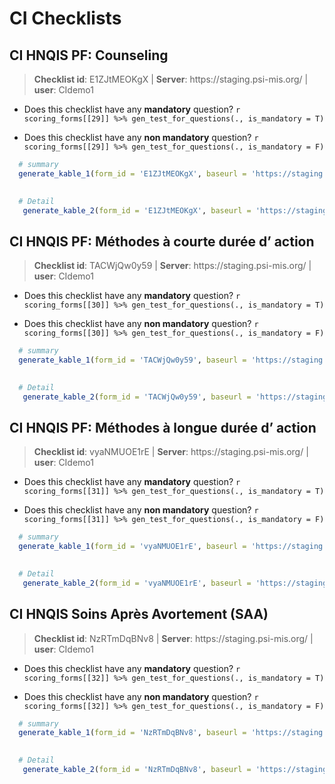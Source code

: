 # CI Checklists {#CI}


## CI HNQIS PF: Counseling 

    
>__Checklist id__: E1ZJtMEOKgX   | __Server__: https://staging.psi-mis.org/ | __user__: CIdemo1 


    
- Does this checklist have any __mandatory__ question? `r scoring_forms[[29]] %>% gen_test_for_questions(., is_mandatory = T)`
    
- Does this checklist have any __non mandatory__ question? `r scoring_forms[[29]] %>% gen_test_for_questions(., is_mandatory = F)`

```r

  # summary
  generate_kable_1(form_id = 'E1ZJtMEOKgX', baseurl = 'https://staging.psi-mis.org/')
  

  # Detail
   generate_kable_2(form_id = 'E1ZJtMEOKgX', baseurl = 'https://staging.psi-mis.org/', ignore_text = T, ignore_parent = T, ignore_real_or_simulated = T)


```

## CI HNQIS PF: Méthodes à courte durée d' action 

    
>__Checklist id__: TACWjQw0y59   | __Server__: https://staging.psi-mis.org/ | __user__: CIdemo1 


    
- Does this checklist have any __mandatory__ question? `r scoring_forms[[30]] %>% gen_test_for_questions(., is_mandatory = T)`
    
- Does this checklist have any __non mandatory__ question? `r scoring_forms[[30]] %>% gen_test_for_questions(., is_mandatory = F)`

```r

  # summary
  generate_kable_1(form_id = 'TACWjQw0y59', baseurl = 'https://staging.psi-mis.org/')
  

  # Detail
   generate_kable_2(form_id = 'TACWjQw0y59', baseurl = 'https://staging.psi-mis.org/', ignore_text = T, ignore_parent = T, ignore_real_or_simulated = T)


```

## CI HNQIS PF: Méthodes à longue durée d' action 

    
>__Checklist id__: vyaNMUOE1rE   | __Server__: https://staging.psi-mis.org/ | __user__: CIdemo1 


    
- Does this checklist have any __mandatory__ question? `r scoring_forms[[31]] %>% gen_test_for_questions(., is_mandatory = T)`
    
- Does this checklist have any __non mandatory__ question? `r scoring_forms[[31]] %>% gen_test_for_questions(., is_mandatory = F)`

```r

  # summary
  generate_kable_1(form_id = 'vyaNMUOE1rE', baseurl = 'https://staging.psi-mis.org/')
  

  # Detail
   generate_kable_2(form_id = 'vyaNMUOE1rE', baseurl = 'https://staging.psi-mis.org/', ignore_text = T, ignore_parent = T, ignore_real_or_simulated = T)


```

## CI HNQIS Soins Après Avortement (SAA) 

    
>__Checklist id__: NzRTmDqBNv8   | __Server__: https://staging.psi-mis.org/ | __user__: CIdemo1 


    
- Does this checklist have any __mandatory__ question? `r scoring_forms[[32]] %>% gen_test_for_questions(., is_mandatory = T)`
    
- Does this checklist have any __non mandatory__ question? `r scoring_forms[[32]] %>% gen_test_for_questions(., is_mandatory = F)`

```r

  # summary
  generate_kable_1(form_id = 'NzRTmDqBNv8', baseurl = 'https://staging.psi-mis.org/')
  

  # Detail
   generate_kable_2(form_id = 'NzRTmDqBNv8', baseurl = 'https://staging.psi-mis.org/', ignore_text = T, ignore_parent = T, ignore_real_or_simulated = T)


```
